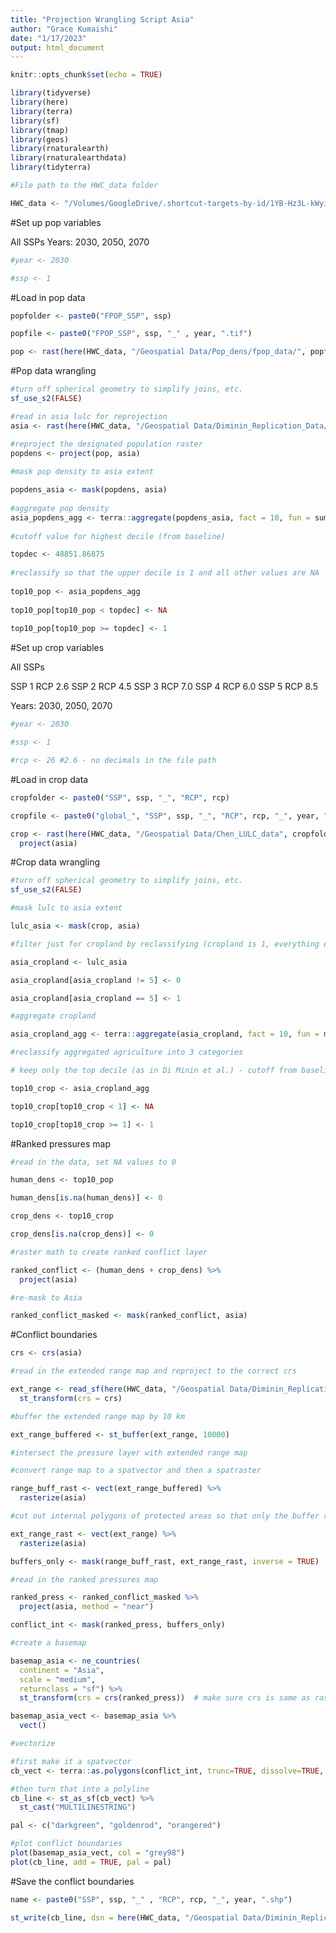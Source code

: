```yaml
---
title: "Projection Wrangling Script Asia"
author: "Grace Kumaishi"
date: "1/17/2023"
output: html_document
---
```


```r
knitr::opts_chunk$set(echo = TRUE)

library(tidyverse)
library(here)
library(terra)
library(sf)
library(tmap)
library(geos)
library(rnaturalearth)
library(rnaturalearthdata)
library(tidyterra)

#File path to the HWC_data folder

HWC_data <- "/Volumes/GoogleDrive/.shortcut-targets-by-id/1YB-Hz3L-kWyiZMg2UM89GQkvqXyZUW1H/HWC_data"
```

#Set up pop variables

All SSPs
Years: 2030, 2050, 2070

```r
#year <- 2030

#ssp <- 1

```

#Load in pop data

```r

popfolder <- paste0("FPOP_SSP", ssp)

popfile <- paste0("FPOP_SSP", ssp, "_" , year, ".tif")

pop <- rast(here(HWC_data, "/Geospatial Data/Pop_dens/fpop_data/", popfolder, popfile))

```

#Pop data wrangling

```r
#turn off spherical geometry to simplify joins, etc.
sf_use_s2(FALSE)

#read in asia lulc for reprojection
asia <- rast(here(HWC_data, "/Geospatial Data/Diminin_Replication_Data/cropped_lulc/lulc_asia.tif")) 

#reproject the designated population raster
popdens <- project(pop, asia)
  
#mask pop density to asia extent

popdens_asia <- mask(popdens, asia)
  
#aggregate pop density
asia_popdens_agg <- terra::aggregate(popdens_asia, fact = 10, fun = sum, na.rm = TRUE)
  
#cutoff value for highest decile (from baseline)

topdec <- 48851.86875
  
#reclassify so that the upper decile is 1 and all other values are NA
  
top10_pop <- asia_popdens_agg
  
top10_pop[top10_pop < topdec] <- NA
  
top10_pop[top10_pop >= topdec] <- 1
```

#Set up crop variables

All SSPs

SSP 1 RCP 2.6
SSP 2 RCP 4.5
SSP 3 RCP 7.0 
SSP 4 RCP 6.0 
SSP 5 RCP 8.5

Years: 2030, 2050, 2070

```r
#year <- 2030

#ssp <- 1

#rcp <- 26 #2.6 - no decimals in the file path

```

#Load in crop data

```r

cropfolder <- paste0("SSP", ssp, "_", "RCP", rcp)

cropfile <- paste0("global_", "SSP", ssp, "_", "RCP", rcp, "_", year, ".tif")

crop <- rast(here(HWC_data, "/Geospatial Data/Chen_LULC_data", cropfolder, cropfile)) %>% 
  project(asia)
```

#Crop data wrangling

```r
#turn off spherical geometry to simplify joins, etc.
sf_use_s2(FALSE)

#mask lulc to asia extent

lulc_asia <- mask(crop, asia)

#filter just for cropland by reclassifying (cropland is 1, everything else is 0)

asia_cropland <- lulc_asia

asia_cropland[asia_cropland != 5] <- 0

asia_cropland[asia_cropland == 5] <- 1

#aggregate cropland

asia_cropland_agg <- terra::aggregate(asia_cropland, fact = 10, fun = mean, na.rm = TRUE)

#reclassify aggregated agriculture into 3 categories

# keep only the top decile (as in Di Minin et al.) - cutoff from baseline is 1 for 90th percentile

top10_crop <- asia_cropland_agg

top10_crop[top10_crop < 1] <- NA

top10_crop[top10_crop >= 1] <- 1

```

#Ranked pressures map

```r
#read in the data, set NA values to 0

human_dens <- top10_pop

human_dens[is.na(human_dens)] <- 0 

crop_dens <- top10_crop

crop_dens[is.na(crop_dens)] <- 0 

#raster math to create ranked conflict layer

ranked_conflict <- (human_dens + crop_dens) %>% 
  project(asia)

#re-mask to Asia

ranked_conflict_masked <- mask(ranked_conflict, asia)

```

#Conflict boundaries

```r
crs <- crs(asia)

#read in the extended range map and reproject to the correct crs

ext_range <- read_sf(here(HWC_data, "/Geospatial Data/Diminin_Replication_Data/extended_range/extended_range_asia.shp")) %>% 
  st_transform(crs = crs)

#buffer the extended range map by 10 km

ext_range_buffered <- st_buffer(ext_range, 10000)

#intersect the pressure layer with extended range map

#convert range map to a spatvector and then a spatraster

range_buff_rast <- vect(ext_range_buffered) %>% 
  rasterize(asia)

#cut out internal polygons of protected areas so that only the buffer remains

ext_range_rast <- vect(ext_range) %>% 
  rasterize(asia)

buffers_only <- mask(range_buff_rast, ext_range_rast, inverse = TRUE)

#read in the ranked pressures map

ranked_press <- ranked_conflict_masked %>% 
  project(asia, method = "near")

conflict_int <- mask(ranked_press, buffers_only)

#create a basemap

basemap_asia <- ne_countries(
  continent = "Asia",
  scale = "medium", 
  returnclass = "sf") %>% 
  st_transform(crs = crs(ranked_press))  # make sure crs is same as raster

basemap_asia_vect <- basemap_asia %>% 
  vect()

#vectorize

#first make it a spatvector
cb_vect <- terra::as.polygons(conflict_int, trunc=TRUE, dissolve=TRUE, values=TRUE, na.rm=TRUE, extent=FALSE) #removed na.all = FALSE

#then turn that into a polyline
cb_line <- st_as_sf(cb_vect) %>% 
  st_cast("MULTILINESTRING")

pal <- c("darkgreen", "goldenrod", "orangered")

#plot conflict boundaries
plot(basemap_asia_vect, col = "grey98")
plot(cb_line, add = TRUE, pal = pal)
```

#Save the conflict boundaries

```r

name <- paste0("SSP", ssp, "_" , "RCP", rcp, "_", year, ".shp")

st_write(cb_line, dsn = here(HWC_data, "/Geospatial Data/Diminin_Replication_Data/conflict_boundaries_asia/", name), append = FALSE)
```





